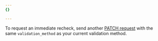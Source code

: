 ```yaml
---
{}

---
```


To request an immediate recheck, send another [PATCH request](/api/resources/ssl/subresources/verification/methods/edit/) with the same `validation_method` as your current validation method.
